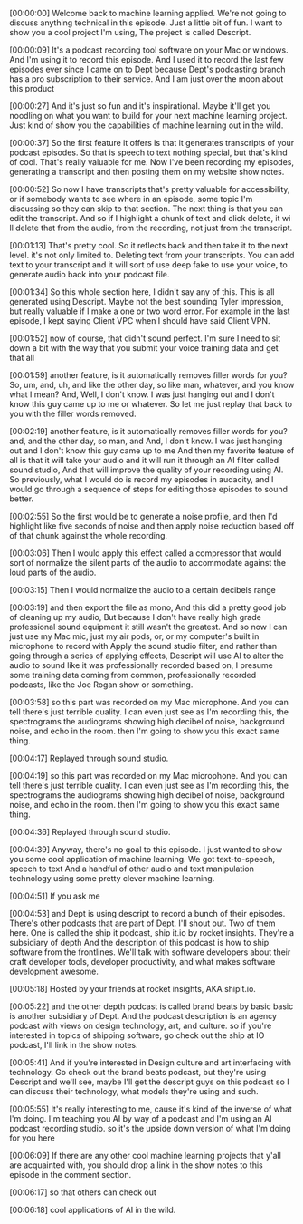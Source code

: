[00:00:00] Welcome back to machine learning applied. We're not going to discuss anything technical in this episode. Just a little bit of fun. I want to show you a cool project I'm using, The project is called Descript.

[00:00:09] It's a podcast recording tool software on your Mac or windows. And I'm using it to record this episode. And I used it to record the last few episodes ever since I came on to Dept because Dept's podcasting branch has a pro subscription to their service. And I am just over the moon about this product

[00:00:27] And it's just so fun and it's inspirational. Maybe it'll get you noodling on what you want to build for your next machine learning project. Just kind of show you the capabilities of machine learning out in the wild.

[00:00:37] So the first feature it offers is that it generates transcripts of your podcast episodes. So that is speech to text nothing special, but that's kind of cool. That's really valuable for me. Now I've been recording my episodes, generating a transcript and then posting them on my website show notes.

[00:00:52] So now I have transcripts that's pretty valuable for accessibility, or if somebody wants to see where in an episode, some topic I'm discussing so they can skip to that section. The next thing is that you can edit the transcript. And so if I highlight a chunk of text and click delete, it wi ll delete that from the audio, from the recording, not just from the transcript.

[00:01:13] That's pretty cool. So it reflects back and then take it to the next level. it's not only limited to. Deleting text from your transcripts. You can add text to your transcript and it will sort of use deep fake to use your voice, to generate audio back into your podcast file.

[00:01:34] So this whole section here, I didn't say any of this. This is all generated using Descript. Maybe not the best sounding Tyler impression, but really valuable if I make a one or two word error. For example in the last episode, I kept saying Client VPC when I should have said Client VPN.

[00:01:52] now of course, that didn't sound perfect. I'm sure I need to sit down a bit with the way that you submit your voice training data and get that all

[00:01:59] another feature, is it automatically removes filler words for you? So, um, and, uh, and like the other day, so like man, whatever, and you know what I mean? And, Well, I don't know. I was just hanging out and I don't know this guy came up to me or whatever. So let me just replay that back to you with the filler words removed.

[00:02:19] another feature, is it automatically removes filler words for you? and, and the other day, so man, and And, I don't know. I was just hanging out and I don't know this guy came up to me And then my favorite feature of all is that it will take your audio and it will run it through an AI filter called sound studio, And that will improve the quality of your recording using AI. So previously, what I would do is record my episodes in audacity, and I would go through a sequence of steps for editing those episodes to sound better.

[00:02:55] So the first would be to generate a noise profile, and then I'd highlight like five seconds of noise and then apply noise reduction based off of that chunk against the whole recording.

[00:03:06] Then I would apply this effect called a compressor that would sort of normalize the silent parts of the audio to accommodate against the loud parts of the audio.

[00:03:15] Then I would normalize the audio to a certain decibels range

[00:03:19] and then export the file as mono, And this did a pretty good job of cleaning up my audio, But because I don't have really high grade professional sound equipment it still wasn't the greatest. And so now I can just use my Mac mic, just my air pods, or, or my computer's built in microphone to record with Apply the sound studio filter, and rather than going through a series of applying effects, Descript will use AI to alter the audio to sound like it was professionally recorded based on, I presume some training data coming from common, professionally recorded podcasts, like the Joe Rogan show or something.

[00:03:58] so this part was recorded on my Mac microphone. And you can tell there's just terrible quality. I can even just see as I'm recording this, the spectrograms the audiograms showing high decibel of noise, background noise, and echo in the room. then I'm going to show you this exact same thing.

[00:04:17] Replayed through sound studio.

[00:04:19] so this part was recorded on my Mac microphone. And you can tell there's just terrible quality. I can even just see as I'm recording this, the spectrograms the audiograms showing high decibel of noise, background noise, and echo in the room. then I'm going to show you this exact same thing.

[00:04:36] Replayed through sound studio.

[00:04:39] Anyway, there's no goal to this episode. I just wanted to show you some cool application of machine learning. We got text-to-speech, speech to text And a handful of other audio and text manipulation technology using some pretty clever machine learning.

[00:04:51] If you ask me

[00:04:53] and Dept is using descript to record a bunch of their episodes. There's other podcasts that are part of Dept. I'll shout out. Two of them here. One is called the ship it podcast, ship it.io by rocket insights. They're a subsidiary of depth And the description of this podcast is how to ship software from the frontlines. We'll talk with software developers about their craft developer tools, developer productivity, and what makes software development awesome.

[00:05:18] Hosted by your friends at rocket insights, AKA shipit.io.

[00:05:22] and the other depth podcast is called brand beats by basic basic is another subsidiary of Dept. And the podcast description is an agency podcast with views on design technology, art, and culture. so if you're interested in topics of shipping software, go check out the ship at IO podcast, I'll link in the show notes.

[00:05:41] And if you're interested in Design culture and art interfacing with technology. Go check out the brand beats podcast, but they're using Descript and we'll see, maybe I'll get the descript guys on this podcast so I can discuss their technology, what models they're using and such.

[00:05:55] It's really interesting to me, cause it's kind of the inverse of what I'm doing. I'm teaching you AI by way of a podcast and I'm using an AI podcast recording studio. so it's the upside down version of what I'm doing for you here

[00:06:09] If there are any other cool machine learning projects that y'all are acquainted with, you should drop a link in the show notes to this episode in the comment section.

[00:06:17] so that others can check out

[00:06:18] cool applications of AI in the wild.

